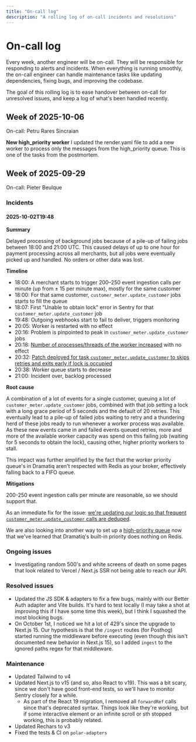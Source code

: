 ```yaml
---
title: "On-call log"
description: "A rolling log of on-call incidents and resolutions"
---
```


# On-call log

Every week, another engineer will be on-call. They will be responsible for responding to alerts and incidents.
When everything is running smoothly, the on-call engineer can handle maintenance tasks like updating dependencies, fixing bugs, and improving the codebase.

The goal of this rolling log is to ease handover between on-call for unresolved issues, and keep a log of what's been handled recently.

## Week of 2025-10-06

On-call: Petru Rares Sincraian

**New high_priority worker**
I updated the render.yaml file to add a new worker to process only the messages from the high_priority queue. This is one of the tasks from the postmortem.

## Week of 2025-09-29

On-call: Pieter Beulque

### Incidents

#### 2025-10-02T19:48

**Summary**

Delayed processing of background jobs because of a pile-up of failing jobs between 18:00 and 21:00 UTC.
This caused delays of up to one hour for payment processing across all merchants, but all jobs were eventually picked up and handled.
No orders or other data was lost.

**Timeline**

- 18:00: A merchant starts to trigger 200–250 event ingestion calls per minute (up from ± 15 per minute max), mostly for the same customer
- 18:00: For that same customer, `customer_meter.update_customer` jobs starts to fill the queue
- 18:07: First "Unable to obtain lock" error in Sentry for that `customer_meter.update_customer` job
- 19:48: Outgoing webhooks start to fail to deliver, triggers monitoring
- 20:05: Worker is restarted with no effect
- 20:16: Problem is pinpointed to peak in `customer_meter.update_customer` jobs
- 20:18: [Number of processes/threads of the worker increased](https://github.com/polarsource/polar/commit/61e5f973ab46c55b1c11a9da744695b760884ad5) with no effect
- 20:32: [Patch deployed for task `customer_meter.update_customer` to skips retries and exits early if lock is occupied](https://github.com/polarsource/polar/commit/a67530c3d169920fdbad7fc9437bea94d88b9b96)
- 20:38: Worker queue starts to decrease
- 21:00: Incident over, backlog processed

**Root cause**

A combination of a lot of events for a single customer, queuing a lot of `customer_meter.update_customer` jobs, combined with that job setting a lock with a long grace period of 5 seconds and the default of 20 retries. This eventually lead to a pile-up of failed jobs waiting to retry and a thundering herd of these jobs ready to run whenever a worker process was available. As these new events came in and failed events queued retries, more and more of the available worker capacity was spend on this failing job (waiting for 5 seconds to obtain the lock), causing other, higher priority workers to stall.

This impact was further amplified by the fact that the worker priority queue's in Dramatiq aren't respected with Redis as your broker, effectively falling back to a FIFO queue.

**Mitigations**

200-250 event ingestion calls per minute are reasonable, so we should support that.

As an immediate fix for the issue: [we're updating our logic so that frequent `customer_meter.update_customer` calls are deduped](https://github.com/polarsource/polar/issues/7146).

We are also looking into another way to set up a [high-priority queue](https://github.com/polarsource/polar/issues/7149) now that we've learned that Dramatiq's built-in priority does nothing on Redis.


### Ongoing issues

- Investigating random 500's and white screens of death on some pages that look related to Vercel / Next.js SSR not being able to reach our API.

### Resolved issues

- Updated the JS SDK & adapters to fix a few bugs, mainly with our Better Auth adapter and Vite builds. It's hard to test locally (I may take a shot at improving this if I have some time this week), but I think I squashed the most blocking bugs.
- On October 1st, I noticed we hit a lot of 429's since the upgrade to Next.js 15. Our hypothesis is that the `/ingest` routes (for Posthog) started running the middleware before executing (even though this isn't documented new behavior in Next.js 15), so I added `ingest` to the ignored paths regex for that middleware.

### Maintenance

- Updated Tailwind to v4
- Updated Next.js to v15 (and so, also React to v19). This was a bit scary, since we don't have good front-end tests, so we'll have to monitor Sentry closely for a while.
  - As part of the React 19 migration, I removed all `forwardRef` calls since that's deprecated syntax. Things look like they're working, but if some interactive element or an infinite scroll or sth stopped working, this is probably related.
- Updated Rechars to v3
- Fixed the tests & CI on `polar-adapters`
